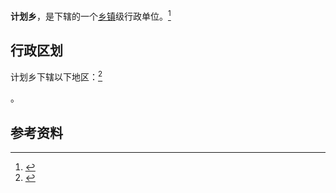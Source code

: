 {{中国乡级行政区|52/26/32/210/000}}

'''计划乡'''，是{{PRC admin/fullname|52/26/32/210/000|3}}下辖的一个[[乡镇|乡镇]]级行政单位。<ref>{{PRC admin/ref sgc|{{PRC admin/parent|52/26/32/210/000}}}}</ref>

== 行政区划 ==

计划乡下辖以下地区：<ref>{{PRC admin/ref sgc|52/26/32/210/000}}</ref>

{{PRC admin/children|52/26/32/210/000}}。

== 参考资料 ==

{{reflist}}

{{行政区划小作品}}
{{PRC admin/navcat|52/26/32/210/000}}